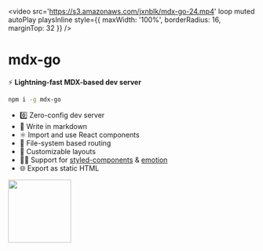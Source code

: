 
<video
  src='https://s3.amazonaws.com/jxnblk/mdx-go-24.mp4'
  loop
  muted
  autoPlay
  playsInline
  style={{
    maxWidth: '100%',
    borderRadius: 16,
    marginTop: 32
  }}
/>

# mdx-go

:zap: **Lightning-fast MDX-based dev server**


```sh
npm i -g mdx-go
```

- :zero: Zero-config dev server
- :memo: Write in markdown
- :atom_symbol: Import and use React components
- :file_folder: File-system based routing
- :triangular_ruler: Customizable layouts
- 👩‍🎤 Support for [styled-components][] & [emotion][]
- :globe_with_meridians: Export as static HTML

<div style={{ textAlign: 'center', padding: 128 }}>
  <img src='logo.png' width='128' height='128' />
</div>

[styled-components]: https://github.com/styled-components/styled-components
[emotion]: https://github.com/emotion-js/emotion

